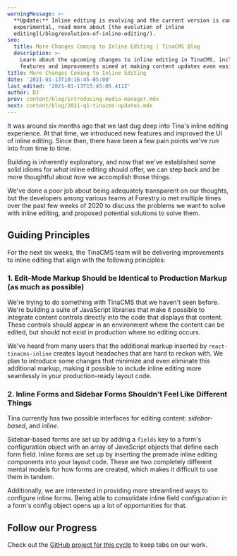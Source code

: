 ```yaml
---
warningMessage: >-
  **Update:** Inline editing is evolving and the current version is considered
  experimental, read more about [the evolution of inline
  editing](/blog/evolution-of-inline-editing/).
seo:
  title: More Changes Coming to Inline Editing | TinaCMS Blog
  description: >-
    Learn about the upcoming changes to inline editing in TinaCMS, including new
    features and improvements aimed at making content updates even easier.
title: More Changes Coming to Inline Editing
date: '2021-01-13T10:16:45-05:00'
last_edited: '2021-01-13T15:45:05.411Z'
author: DJ
prev: content/blog/introducing-media-manager.mdx
next: content/blog/2021-q1-tinacms-updates.mdx
---
```


It was around six months ago that we last dug deep into Tina's inline editing experience. At that time, we introduced new features and improved the UI of inline editing. Since then, there have been a few pain points we've run into from time to time.

Building is inherently exploratory, and now that we've established some solid idioms for *what* inline editing should offer, we can step back and be more thoughtful about *how* we accomplish those things.

We've done a poor job about being adequately transparent on our thoughts, but the developers among various teams at Forestry.io met multiple times over the past few weeks of 2020 to discuss the problems we want to solve with inline editing, and proposed potential solutions to solve them.

## Guiding Principles

For the next six weeks, the TinaCMS team will be delivering improvements to inline editing that align with the following principles:

### 1. Edit-Mode Markup Should be Identical to Production Markup (as much as possible)

We're trying to do something with TinaCMS that we haven't seen before. We're building a suite of JavaScript libraries that make it possible to integrate content controls directly into the code that displays that content. These controls should appear in an environment where the content can be edited, but should not exist in production where no editing occurs.

We've heard from many users that the additional markup inserted by `react-tinacms-inline` creates layout headaches that are hard to reckon with. We plan to introduce some changes that minimize and even eliminate this additional markup, making it possible to include inline editing more seamlessly in your production-ready layout code.

### 2. Inline Forms and Sidebar Forms Shouldn't Feel Like Different Things

Tina currently has two possible interfaces for editing content: *sidebar-based*, and *inline*.

Sidebar-based forms are set up by adding a `fields` key to a form's configuration object with an array of JavaScript objects that define each form field. Inline forms are set up by inserting the premade inline editing components into your layout code. These are two completely different mental models for how forms are created, which makes it difficult to use them in tandem.

Additionally, we are interested in providing more streamlined ways to configure inline forms. Being able to consolidate inline field configuration in a form's config object opens up a lot of opportunities for that.

## Follow our Progress

Check out the [GitHub project for this cycle](https://github.com/tinacms/tinacms/projects/9) to keep tabs on our work.

